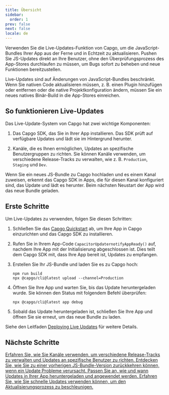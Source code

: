 ```yaml
---
title: Übersicht
sidebar:
  order: 1
prev: false
next: false
locale: de
---
```



Verwenden Sie die Live-Updates-Funktion von Capgo, um die JavaScript-Bundles Ihrer App aus der Ferne und in Echtzeit zu aktualisieren. Pushen Sie JS-Updates direkt an Ihre Benutzer, ohne den Überprüfungsprozess des App-Stores durchlaufen zu müssen, um Bugs sofort zu beheben und neue Funktionen bereitzustellen.

<Aside>

Live-Updates sind auf Änderungen von JavaScript-Bundles beschränkt. Wenn Sie nativen Code aktualisieren müssen, z. B. einen Plugin hinzufügen oder entfernen oder die native Projektkonfiguration ändern, müssen Sie ein neues natives Binär-Build in die App-Stores einreichen.

</Aside>

## So funktionieren Live-Updates

Das Live-Update-System von Capgo hat zwei wichtige Komponenten:

1. Das Capgo SDK, das Sie in Ihrer App installieren. Das SDK prüft auf verfügbare Updates und lädt sie im Hintergrund herunter.

2. Kanäle, die es Ihnen ermöglichen, Updates an spezifische Benutzergruppen zu richten. Sie können Kanäle verwenden, um verschiedene Release-Tracks zu verwalten, wie z. B. `Production`, `Staging` und `Dev`.

Wenn Sie ein neues JS-Bundle zu Capgo hochladen und es einem Kanal zuweisen, erkennt das Capgo SDK in Apps, die für diesen Kanal konfiguriert sind, das Update und lädt es herunter. Beim nächsten Neustart der App wird das neue Bundle geladen.

## Erste Schritte

Um Live-Updates zu verwenden, folgen Sie diesen Schritten:

<Steps>

1. Schließen Sie das [Capgo Quickstart](/docs/getting-started/quickstart) ab, um Ihre App in Capgo einzurichten und das Capgo SDK zu installieren.

2. Rufen Sie in Ihrem App-Code `CapacitorUpdaternotifyAppReady()` auf, nachdem Ihre App mit der Initialisierung abgeschlossen ist. Dies teilt dem Capgo SDK mit, dass Ihre App bereit ist, Updates zu empfangen.

3. Erstellen Sie Ihr JS-Bundle und laden Sie es zu Capgo hoch:
   ```shell
   npm run build
   npx @capgo/cli@latest upload --channel=Production 
   ```

4. Öffnen Sie Ihre App und warten Sie, bis das Update heruntergeladen wurde. Sie können den Status mit folgendem Befehl überprüfen:
   ```shell
   npx @capgo/cli@latest app debug
   ```

5. Sobald das Update heruntergeladen ist, schließen Sie Ihre App und öffnen Sie sie erneut, um das neue Bundle zu laden.

</Steps>

Siehe den Leitfaden [Deploying Live Updates](/docs/getting-started/deploy) für weitere Details.

## Nächste Schritte

<CardGrid stagger>
  <a href="/docs/live-updates/channels/">
    <Card title="Kanäle" icon="bars">
      Erfahren Sie, wie Sie Kanäle verwenden, um verschiedene Release-Tracks zu verwalten und Updates an spezifische Benutzer zu richten.
    </Card>
  </a>

  <a href="/docs/live-updates/rollbacks/">
    <Card title="Rollback" icon="left-arrow">
      Entdecken Sie, wie Sie zu einer vorherigen JS-Bundle-Version zurückkehren können, wenn ein Update Probleme verursacht.
    </Card>
  </a>

  <a href="/docs/live-updates/update-behavior/">
    <Card title="Update-Verhalten" icon="setting">
      Passen Sie an, wie und wann Updates in Ihrer App heruntergeladen und angewendet werden.
    </Card>
  </a>
  <a href="/docs/live-updates/fast-updates/">
    <Card title="Schnelle Updates" icon="starlight">
      Erfahren Sie, wie Sie schnelle Updates verwenden können, um den Aktualisierungsprozess zu beschleunigen.
    </Card>
  </a>
</CardGrid>